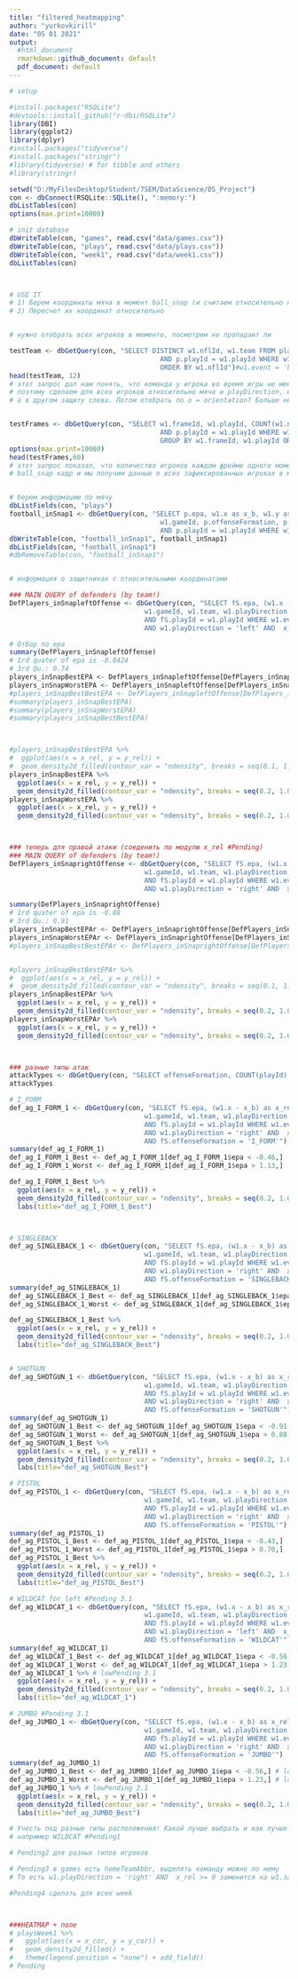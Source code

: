 ```yaml
---
title: "filtered_heatmapping"
author: "yurkovkirill"
date: "05 01 2021"
output:
  #html_document
  rmarkdown::github_document: default
  pdf_document: default
---
```


```r

# setup

#install.packages("RSQLite")
#devtools::install_github("r-dbi/RSQLite")
library(DBI)
library(ggplot2)
library(dplyr)
#install.packages("tidyverse")
#install.packages("stringr")
#library(tidyverse) # for tibble and others
#library(stringr)

setwd("D:/MyFilesDesktop/Student/7SEM/DataScience/DS_Project")
con <- dbConnect(RSQLite::SQLite(), ":memory:")
dbListTables(con)
options(max.print=10000)

# init database
dbWriteTable(con, "games", read.csv("data/games.csv"))
dbWriteTable(con, "plays", read.csv("data/plays.csv"))
dbWriteTable(con, "week1", read.csv("data/week1.csv"))
dbListTables(con)



# USE IT
# 1) Берем координаты мяча в момент ball_snap (и считаем относительно него, ориентируясь по playDirection)
# 2) Пересчет их координат относительно


# нужно отобрать всех игроков в моменте, посмотрим не пропадают ли

testTeam <- dbGetQuery(con, "SELECT DISTINCT w1.nflId, w1.team FROM plays as p JOIN week1 as w1 ON p.gameId = w1.gameId
                                      AND p.playId = w1.playId WHERE w1.gameId = 2018090600
                                      ORDER BY w1.nflId")#w1.event = 'ball_snap'")
head(testTeam, 12)
# этот запрос дал нам понять, что команда у игрока во время игры не меняется, но мы знаем что меняется сторона
# поэтому сделаем для всех игроков относительно мяча и playDirection, и получим в одном случае защиту справа
# а в другом защиту слева. Потом отобрать по o = orientation? Больше никак вроде #Pending


testFrames <- dbGetQuery(con, "SELECT w1.frameId, w1.playId, COUNT(w1.nflId), COUNT(w1.displayName) FROM plays as p JOIN week1 as w1 ON p.gameId = w1.gameId
                                      AND p.playId = w1.playId WHERE w1.gameId = 2018090600
                                      GROUP BY w1.frameId, w1.playId ORDER BY w1.playId")#w1.event = 'ball_snap'")
options(max.print=10000)
head(testFrames,60)
# этот запрос показал, что количество игроков каждом фрейме одного момента одинаковое, поэтому смело можно брать
# ball_snap кадр и мы получим данные о всех зафиксированных игроках в моменте


# берем информацию по мячу
dbListFields(con, "plays")
football_inSnap1 <- dbGetQuery(con, "SELECT p.epa, w1.x as x_b, w1.y as y_b, w1.displayName, w1.event, w1.playId,
                                      w1.gameId, p.offenseFormation, p.possessionTeam FROM plays as p JOIN week1 as w1 ON p.gameId = w1.gameId
                                      AND p.playId = w1.playId WHERE w1.event = 'ball_snap' AND w1.displayName = 'Football'")
dbWriteTable(con, "football_inSnap1", football_inSnap1)
dbListFields(con, "football_inSnap1")
#dbRemoveTable(con, "football_inSnap1")


# информация о защитниках с относительными координатами

### MAIN QUERY of defenders (by team!)
DefPlayers_inSnapleftOffense <- dbGetQuery(con, "SELECT fS.epa, (w1.x - x_b) as x_rel, (w1.y - y_b) as y_rel, w1.displayName, w1.playId,
                                  w1.gameId, w1.team, w1.playDirection  FROM football_inSnap1 as fS JOIN week1 as w1 ON fS.gameId = w1.gameId
                                  AND fS.playId = w1.playId WHERE w1.event = 'ball_snap' AND w1.displayName != 'Football'
                                  AND w1.playDirection = 'left' AND  x_rel <= 0")

# Отбор по epa
summary(DefPlayers_inSnapleftOffense)
# 1rd quater of epa is -0.8424
# 3rd Qu.: 0.74
players_inSnapBestEPA <- DefPlayers_inSnapleftOffense[DefPlayers_inSnapleftOffense$epa < -0.85,]
players_inSnapWorstEPA <- DefPlayers_inSnapleftOffense[DefPlayers_inSnapleftOffense$epa > 0.74,]
#players_inSnapBestBestEPA <- DefPlayers_inSnapleftOffense[DefPlayers_inSnapleftOffense$epa < -2,]
#summary(players_inSnapBestEPA)
#summary(players_inSnapWorstEPA)
#summary(players_inSnapBestBestEPA)



#players_inSnapBestBestEPA %>%
#  ggplot(aes(x = x_rel, y = y_rel)) +
#  geom_density2d_filled(contour_var = "ndensity", breaks = seq(0.1, 1.0, length.out = 10))
players_inSnapBestEPA %>%
  ggplot(aes(x = x_rel, y = y_rel)) +
  geom_density2d_filled(contour_var = "ndensity", breaks = seq(0.2, 1.0, length.out = 10)) # очистка
players_inSnapWorstEPA %>%
  ggplot(aes(x = x_rel, y = y_rel)) +
  geom_density2d_filled(contour_var = "ndensity", breaks = seq(0.2, 1.0, length.out = 10))



### теперь для правой атаки (соеденить по модулю x_rel #Pending)
### MAIN QUERY of defenders (by team!)
DefPlayers_inSnaprightOffense <- dbGetQuery(con, "SELECT fS.epa, (w1.x - x_b) as x_rel, (w1.y - y_b) as y_rel, w1.displayName, w1.playId,
                                  w1.gameId, w1.team, w1.playDirection  FROM football_inSnap1 as fS JOIN week1 as w1 ON fS.gameId = w1.gameId
                                  AND fS.playId = w1.playId WHERE w1.event = 'ball_snap' AND w1.displayName != 'Football'
                                  AND w1.playDirection = 'right' AND  x_rel >= 0")

summary(DefPlayers_inSnaprightOffense)
# 1rd quater of epa is -0.88
# 3rd Qu.: 0.91
players_inSnapBestEPAr <- DefPlayers_inSnaprightOffense[DefPlayers_inSnaprightOffense$epa < -0.88,]
players_inSnapWorstEPAr <- DefPlayers_inSnaprightOffense[DefPlayers_inSnaprightOffense$epa > 0.91,]
#players_inSnapBestBestEPAr <- DefPlayers_inSnaprightOffense[DefPlayers_inSnaprightOffense$epa < -2,]


#players_inSnapBestBestEPAr %>%
#  ggplot(aes(x = x_rel, y = y_rel)) +
#  geom_density2d_filled(contour_var = "ndensity", breaks = seq(0.1, 1.0, length.out = 10))
players_inSnapBestEPAr %>%
  ggplot(aes(x = x_rel, y = y_rel)) +
  geom_density2d_filled(contour_var = "ndensity", breaks = seq(0.2, 1.0, length.out = 10)) #очистка
players_inSnapWorstEPAr %>%
  ggplot(aes(x = x_rel, y = y_rel)) +
  geom_density2d_filled(contour_var = "ndensity", breaks = seq(0.2, 1.0, length.out = 10))



### разные типы атак
attackTypes <- dbGetQuery(con, "SELECT offenseFormation, COUNT(playId) FROM plays GROUP BY offenseFormation")
attackTypes

# I_FORM
def_ag_I_FORM_1 <- dbGetQuery(con, "SELECT fS.epa, (w1.x - x_b) as x_rel, (w1.y - y_b) as y_rel, w1.displayName, w1.playId,
                                  w1.gameId, w1.team, w1.playDirection  FROM football_inSnap1 as fS JOIN week1 as w1 ON fS.gameId = w1.gameId
                                  AND fS.playId = w1.playId WHERE w1.event = 'ball_snap' AND w1.displayName != 'Football'
                                  AND w1.playDirection = 'right' AND  x_rel >= 0
                                  AND fS.offenseFormation = 'I_FORM'")
summary(def_ag_I_FORM_1)
def_ag_I_FORM_1_Best <- def_ag_I_FORM_1[def_ag_I_FORM_1$epa < -0.46,]
def_ag_I_FORM_1_Worst <- def_ag_I_FORM_1[def_ag_I_FORM_1$epa > 1.13,]

def_ag_I_FORM_1_Best %>%
  ggplot(aes(x = x_rel, y = y_rel)) +
  geom_density2d_filled(contour_var = "ndensity", breaks = seq(0.2, 1.0, length.out = 10)) + #очистка
  labs(title="def_ag_I_FORM_1_Best")



# SINGLEBACK
def_ag_SINGLEBACK_1 <- dbGetQuery(con, "SELECT fS.epa, (w1.x - x_b) as x_rel, (w1.y - y_b) as y_rel, w1.displayName, w1.playId,
                                  w1.gameId, w1.team, w1.playDirection  FROM football_inSnap1 as fS JOIN week1 as w1 ON fS.gameId = w1.gameId
                                  AND fS.playId = w1.playId WHERE w1.event = 'ball_snap' AND w1.displayName != 'Football'
                                  AND w1.playDirection = 'right' AND  x_rel >= 0
                                  AND fS.offenseFormation = 'SINGLEBACK'")
summary(def_ag_SINGLEBACK_1)
def_ag_SINGLEBACK_1_Best <- def_ag_SINGLEBACK_1[def_ag_SINGLEBACK_1$epa < -0.56,]
def_ag_SINGLEBACK_1_Worst <- def_ag_SINGLEBACK_1[def_ag_SINGLEBACK_1$epa > 1.23,]

def_ag_SINGLEBACK_1_Best %>%
  ggplot(aes(x = x_rel, y = y_rel)) +
  geom_density2d_filled(contour_var = "ndensity", breaks = seq(0.2, 1.0, length.out = 10)) + #очистка
  labs(title="def_ag_SINGLEBACK_Best")


# SHOTGUN
def_ag_SHOTGUN_1 <- dbGetQuery(con, "SELECT fS.epa, (w1.x - x_b) as x_rel, (w1.y - y_b) as y_rel, w1.displayName, w1.playId,
                                  w1.gameId, w1.team, w1.playDirection  FROM football_inSnap1 as fS JOIN week1 as w1 ON fS.gameId = w1.gameId
                                  AND fS.playId = w1.playId WHERE w1.event = 'ball_snap' AND w1.displayName != 'Football'
                                  AND w1.playDirection = 'right' AND  x_rel >= 0
                                  AND fS.offenseFormation = 'SHOTGUN'")
summary(def_ag_SHOTGUN_1)
def_ag_SHOTGUN_1_Best <- def_ag_SHOTGUN_1[def_ag_SHOTGUN_1$epa < -0.91,]
def_ag_SHOTGUN_1_Worst <- def_ag_SHOTGUN_1[def_ag_SHOTGUN_1$epa > 0.88,]
def_ag_SHOTGUN_1_Best %>%
  ggplot(aes(x = x_rel, y = y_rel)) +
  geom_density2d_filled(contour_var = "ndensity", breaks = seq(0.2, 1.0, length.out = 10)) + #очистка
  labs(title="def_ag_SHOTGUN_Best")

# PISTOL
def_ag_PISTOL_1 <- dbGetQuery(con, "SELECT fS.epa, (w1.x - x_b) as x_rel, (w1.y - y_b) as y_rel, w1.displayName, w1.playId,
                                  w1.gameId, w1.team, w1.playDirection  FROM football_inSnap1 as fS JOIN week1 as w1 ON fS.gameId = w1.gameId
                                  AND fS.playId = w1.playId WHERE w1.event = 'ball_snap' AND w1.displayName != 'Football'
                                  AND w1.playDirection = 'right' AND  x_rel >= 0
                                  AND fS.offenseFormation = 'PISTOL'")
summary(def_ag_PISTOL_1)
def_ag_PISTOL_1_Best <- def_ag_PISTOL_1[def_ag_PISTOL_1$epa < -0.43,]
def_ag_PISTOL_1_Worst <- def_ag_PISTOL_1[def_ag_PISTOL_1$epa > 0.70,]
def_ag_PISTOL_1_Best %>%
  ggplot(aes(x = x_rel, y = y_rel)) +
  geom_density2d_filled(contour_var = "ndensity", breaks = seq(0.2, 1.0, length.out = 10)) + #очистка
  labs(title="def_ag_PISTOL_Best")

# WILDCAT for left #Pending 3.1
def_ag_WILDCAT_1 <- dbGetQuery(con, "SELECT fS.epa, (w1.x - x_b) as x_rel, (w1.y - y_b) as y_rel, w1.displayName, w1.playId,
                                  w1.gameId, w1.team, w1.playDirection  FROM football_inSnap1 as fS JOIN week1 as w1 ON fS.gameId = w1.gameId
                                  AND fS.playId = w1.playId WHERE w1.event = 'ball_snap' AND w1.displayName != 'Football'
                                  AND w1.playDirection = 'left' AND  x_rel <= 0
                                  AND fS.offenseFormation = 'WILDCAT'")
summary(def_ag_WILDCAT_1)
def_ag_WILDCAT_1_Best <- def_ag_WILDCAT_1[def_ag_WILDCAT_1$epa < -0.56,] # lowPending 3.1
def_ag_WILDCAT_1_Worst <- def_ag_WILDCAT_1[def_ag_WILDCAT_1$epa > 1.23,] # lowPending 3.1
def_ag_WILDCAT_1 %>% # lowPending 3.1
  ggplot(aes(x = x_rel, y = y_rel)) +
  geom_density2d_filled(contour_var = "ndensity", breaks = seq(0.2, 1.0, length.out = 10)) + #очистка
  labs(title="def_ag_WILDCAT_1")

# JUMBO #Pending 3.1
def_ag_JUMBO_1 <- dbGetQuery(con, "SELECT fS.epa, (w1.x - x_b) as x_rel, (w1.y - y_b) as y_rel, w1.displayName, w1.playId,
                                  w1.gameId, w1.team, w1.playDirection  FROM football_inSnap1 as fS JOIN week1 as w1 ON fS.gameId = w1.gameId
                                  AND fS.playId = w1.playId WHERE w1.event = 'ball_snap' AND w1.displayName != 'Football'
                                  AND w1.playDirection = 'right' AND  x_rel >= 0
                                  AND fS.offenseFormation = 'JUMBO'")
summary(def_ag_JUMBO_1)
def_ag_JUMBO_1_Best <- def_ag_JUMBO_1[def_ag_JUMBO_1$epa < -0.56,] # lowPending 3.1
def_ag_JUMBO_1_Worst <- def_ag_JUMBO_1[def_ag_JUMBO_1$epa > 1.23,] # lowPending 3.1
def_ag_JUMBO_1 %>% # lowPending 3.1
  ggplot(aes(x = x_rel, y = y_rel)) +
  geom_density2d_filled(contour_var = "ndensity", breaks = seq(0.2, 1.0, length.out = 10)) + #очистка
  labs(title="def_ag_JUMBO_Best")

# Учесть под разные типы расположения! Какой лучше выбрать и как лучше делать под определенное расположение
# например WILDCAT #Pending1

# Pending2 для разных типов игроков

# Pending3 в games есть homeTeamAbbr, выделять команду можно по нему
# То есть w1.playDirection = 'right' AND  x_rel >= 0 заменится на w1.замененный team из homeTeamAbbr != p.possessionTeam

#Pending4 сделать для всех week



###HEATMAP + поле 
# playsWeek1 %>%
#   ggplot(aes(x = x_cor, y = y_cor)) +
#   geom_density2d_filled() +
#   theme(legend.position = "none") + add_field()
# Pending
```


